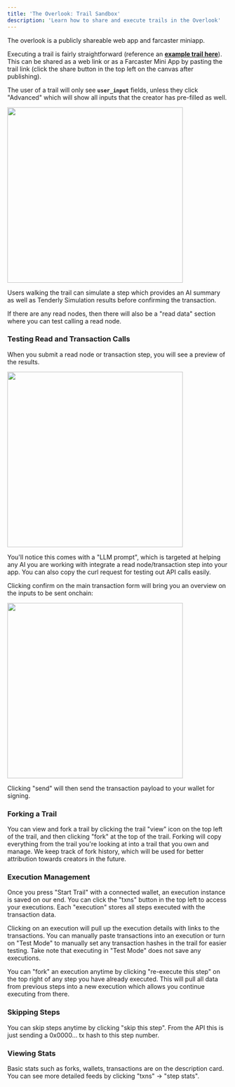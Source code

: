 ```yaml
---
title: 'The Overlook: Trail Sandbox'
description: 'Learn how to share and execute trails in the Overlook'
---
```


<Note>The overlook is a publicly shareable web app and farcaster miniapp.</Note>

Executing a trail is fairly straightforward (reference an [**example trail here**](https://herd.eco/trails/0197137c-2be8-7c84-a6dd-69a6daa97026/walk)). This can be shared as a web link or as a Farcaster Mini App by pasting the trail link (click the share button in the top left on the canvas after publishing). 

The user of a trail will only see **`user_input`** fields, unless they click "Advanced" which will show all inputs that the creator has pre-filled as well.

<img height="400" src="/images/overlook-main.png" />

Users walking the trail can simulate a step which provides an AI summary as well as Tenderly Simulation results before confirming the transaction.

<Info>
If there are any read nodes, then there will also be a "read data" section where you can test calling a read node.
</Info>

### Testing Read and Transaction Calls

When you submit a read node or transaction step, you will see a preview of the results.

<img height="400" src="/images/overlook-results.png" />

You'll notice this comes with a "LLM prompt", which is targeted at helping any AI you are working with integrate a read node/transaction step into your app. You can also copy the curl request for testing out API calls easily.

Clicking confirm on the main transaction form will bring you an overview on the inputs to be sent onchain:

<img height="400" src="/images/overlook-confirm.png" />

Clicking "send" will then send the transaction payload to your wallet for signing.

### Forking a Trail

You can view and fork a trail by clicking the trail "view" icon on the top left of the trail, and then clicking "fork" at the top of the trail. Forking will copy everything from the trail you're looking at into a trail that you own and manage. We keep track of fork history, which will be used for better attribution towards creators in the future.

### Execution Management

Once you press "Start Trail" with a connected wallet, an execution instance is saved on our end. You can click the "txns" button in the top left to access your executions. Each "execution" stores all steps executed with the transaction data.

Clicking on an execution will pull up the execution details with links to the transactions. You can manually paste transactions into an execution or turn on "Test Mode" to manually set any transaction hashes in the trail for easier testing. Take note that executing in "Test Mode" does not save any executions.

<Info>
You can "fork" an execution anytime by clicking "re-execute this step" on the top right of any step you have already executed. This will pull all data from previous steps into a new execution which allows you continue executing from there.
</Info>

### Skipping Steps

You can skip steps anytime by clicking "skip this step". From the API this is just sending a 0x0000… tx hash to this step number. 

### Viewing Stats

Basic stats such as forks, wallets, transactions are on the description card. You can see more detailed feeds by clicking "txns" -> "step stats".